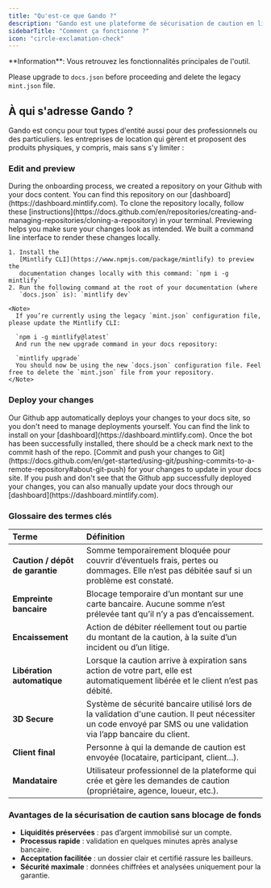 ```yaml
---
title: "Qu'est-ce que Gando ?"
description: "Gando est une plateforme de sécurisation de caution en ligne. logiciel de location tout-en-un qui aide les entreprises à suivre l'inventaire, à gérer les réservations et à rationaliser leurs opérations de location. Que vous dirigiez un petit magasin ou une grande entreprise, Booqable simplifie l'ensemble du processus, de la gestion des commandes et des stocks aux réservations en ligne et à la communication avec les clients, afin que vous puissiez gagner du temps et vous concentrer sur la croissance de votre entreprise."
sidebarTitle: "Comment ça fonctionne ?"
icon: "circle-exclamation-check"
---
```


<Info>
  **Information**: Vous retrouvez les fonctionnalités principales de l'outil.

  Please upgrade to `docs.json` before proceeding and delete the legacy `mint.json` file.
</Info>

## À qui s'adresse Gando ?

Gando est conçu pour tout types d'entité aussi pour des professionnels ou des particuliers. les entreprises de location qui gèrent et proposent des produits physiques, y compris, mais sans s'y limiter :

<Card title="Location de véhicules" icon="car">
  
</Card>

### Edit and preview

<AccordionGroup>
  <Accordion title="Clone your docs locally" icon="github">
    During the onboarding process, we created a repository on your Github with
    your docs content. You can find this repository on our
    [dashboard](https://dashboard.mintlify.com). To clone the repository
    locally, follow these
    [instructions](https://docs.github.com/en/repositories/creating-and-managing-repositories/cloning-a-repository)
    in your terminal.
  </Accordion>
  <Accordion title="Preview changes" icon="rectangle-terminal">
    Previewing helps you make sure your changes look as intended. We built a
    command line interface to render these changes locally.

    1. Install the
       [Mintlify CLI](https://www.npmjs.com/package/mintlify) to preview the
       documentation changes locally with this command: `npm i -g mintlify`
    2. Run the following command at the root of your documentation (where
       `docs.json` is): `mintlify dev`

    <Note>
      If you’re currently using the legacy `mint.json` configuration file, please update the Mintlify CLI:

      `npm i -g mintlify@latest`
      And run the new upgrade command in your docs repository:

      `mintlify upgrade`
      You should now be using the new `docs.json` configuration file. Feel free to delete the `mint.json` file from your repository.
    </Note>
  </Accordion>
</AccordionGroup>

### Deploy your changes

<AccordionGroup>
  <Accordion title="Install our Github app" icon="message-bot">
    Our Github app automatically deploys your changes to your docs site, so you
    don't need to manage deployments yourself. You can find the link to install on
    your [dashboard](https://dashboard.mintlify.com). Once the bot has been
    successfully installed, there should be a check mark next to the commit hash
    of the repo.
  </Accordion>
  <Accordion title="Push your changes" icon="rocket">
    [Commit and push your changes to
    Git](https://docs.github.com/en/get-started/using-git/pushing-commits-to-a-remote-repository#about-git-push)
    for your changes to update in your docs site. If you push and don't see that
    the Github app successfully deployed your changes, you can also manually
    update your docs through our [dashboard](https://dashboard.mintlify.com).
  </Accordion>
</AccordionGroup>

### Glossaire des termes clés

| **Terme**                       | **Définition**                                                                                                                                                      |
| :------------------------------ | :------------------------------------------------------------------------------------------------------------------------------------------------------------------ |
| **Caution / dépôt de garantie** | Somme temporairement bloquée pour couvrir d’éventuels frais, pertes ou dommages. Elle n’est pas débitée sauf si un problème est constaté.                           |
| **Empreinte bancaire**          | Blocage temporaire d’un montant sur une carte bancaire. Aucune somme n’est prélevée tant qu’il n’y a pas d’encaissement.                                            |
| **Encaissement**                | Action de débiter réellement tout ou partie du montant de la caution, à la suite d’un incident ou d’un litige.                                                      |
| **Libération automatique**      | Lorsque la caution arrive à expiration sans action de votre part, elle est automatiquement libérée et le client n’est pas débité.                                   |
| **3D Secure**                   | Système de sécurité bancaire utilisé lors de la validation d'une caution. Il peut nécessiter un code envoyé par SMS ou une validation via l’app bancaire du client. |
| **Client final**                | Personne à qui la demande de caution est envoyée (locataire, participant, client...).                                                                               |
| **Mandataire**                  | Utilisateur professionnel de la plateforme qui crée et gère les demandes de caution (propriétaire, agence, loueur, etc.).                                           |

### **Avantages de la sécurisation de caution sans blocage de fonds**

- **Liquidités préservées** : pas d’argent immobilisé sur un compte.
- **Processus rapide** : validation en quelques minutes après analyse bancaire.
- **Acceptation facilitée** : un dossier clair et certifié rassure les bailleurs.
- **Sécurité maximale** : données chiffrées et analysées uniquement pour la garantie.